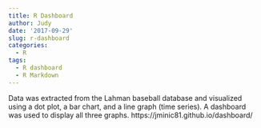 ```yaml
---
title: R Dashboard
author: Judy
date: '2017-09-29'
slug: r-dashboard
categories:
  - R
tags:
  - R dashboard
  - R Markdown
---
```


Data was extracted from the Lahman baseball database and visualized using a dot plot, a bar chart, and a line graph (time series).  A dashboard was used to display all three graphs.
https://jminic81.github.io/dashboard/
